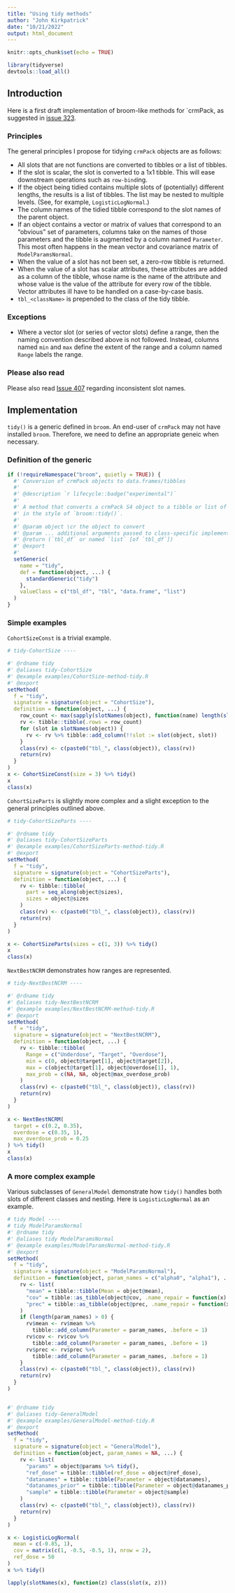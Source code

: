```yaml
---
title: "Using tidy methods"
author: "John Kirkpatrick"
date: "10/21/2022"
output: html_document
---
```


```r
knitr::opts_chunk$set(echo = TRUE)

library(tidyverse)
devtools::load_all()
```

## Introduction
Here is a first draft implementation of broom-like methods for `crmPack, as suggested in [issue 323](https://github.com/Roche/crmPack/issues/323).

### Principles
The general principles I propose for tidying `crmPack` objects are as follows:

* All slots that are not functions are converted to tibbles or a list of tibbles.
* If the slot is scalar, the slot is converted to a 1x1 tibble.  This will ease downstream operations such as `row-bind`ing.
* If the object being tidied contains multiple slots of (potentially) different lengths, the results is a list of tibbles.  The list may be nested to multiple levels.  (See, for example, `LogisticLogNormal`.)
* The column names of the tidied tibble correspond to the slot names of the parent object.
* If an object contains a vector or matrix of values that correspond to an "obvious" set of parameters, columns take on the names of those parameters and the tibble is augmented by a column named `Parameter`.  This most often happens in the mean vector and covariance matrix of `ModelParamsNormal`.
* When the value of a slot has not been set, a zero-row tibble is returned.
* When the value of a slot has scalar attributes, these attributes are added as a column of the tibble, whose name is the name of the attribute and whose value is the value of the attribute for every row of the tibble.  Vector attributes ill have to be handled on a case-by-case basis.
* `tbl_<className>` is prepended to the class of the tidy tibble.

### Exceptions
*  Where a vector slot (or series of vector slots) define a range, then the naming convention described above is not followed.  Instead, columns named `min` and `max` define the extent of the range and a column named `Range` labels the range.

### Please also read
Please also read [Issue 407](https://github.com/Roche/crmPack/issues/407) regarding inconsistent slot names.

## Implementation
`tidy()` is a generic defined in `broom`.  An end-user of `crmPack` may not have installed `broom`.  Therefore, we need to define an appropriate geneic when necessary.

### Definition of the generic
```r
if (!requireNamespace("broom", quietly = TRUE)) {
  #' Conversion of crmPack objects to data.frames/tibbles
  #'
  #' @description `r lifecycle::badge("experimental")`
  #'
  #' A method that converts a crmPack S4 object to a tibble or list of tibbles,
  #' in the style of `broom::tidy()`.
  #'
  #' @param object \cr the object to convert
  #' @param ... additional arguments passed to class-specific implementations.
  #' @return (`tbl_df` or named `list` [of `tbl_df`])
  #' @export
  #'
  setGeneric(
    name = "tidy",
    def = function(object, ...) {
      standardGeneric("tidy")
    },
    valueClass = c("tbl_df", "tbl", "data.frame", "list")
  )
}
```

### Simple examples

`CohortSizeConst` is a trivial example.

```r
# tidy-CohortSize ----

#' @rdname tidy
#' @aliases tidy-CohortSize
#' @example examples/CohortSize-method-tidy.R
#' @export
setMethod(
  f = "tidy",
  signature = signature(object = "CohortSize"),
  definition = function(object, ...) {
    row_count <- max(sapply(slotNames(object), function(name) length(slot(object, name))))
    rv <- tibble::tibble(.rows = row_count)
    for (slot in slotNames(object)) {
      rv <- rv %>% tibble::add_column(!!slot := slot(object, slot))
    }
    class(rv) <- c(paste0("tbl_", class(object)), class(rv))
    return(rv)
  }
)
x <- CohortSizeConst(size = 3) %>% tidy()
x
class(x)
```

`CohortSizeParts` is slightly more complex and a slight exception to the general principles outlined above.

```r
# tidy-CohortSizeParts ----

#' @rdname tidy
#' @aliases tidy-CohortSizeParts
#' @example examples/CohortSizeParts-method-tidy.R
#' @export
setMethod(
  f = "tidy",
  signature = signature(object = "CohortSizeParts"),
  definition = function(object, ...) {
    rv <- tibble::tibble(
      part = seq_along(object@sizes),
      sizes = object@sizes
    )
    class(rv) <- c(paste0("tbl_", class(object)), class(rv))
    return(rv)
  }
)

x <- CohortSizeParts(sizes = c(1, 3)) %>% tidy()
x
class(x)
```

`NextBestNCRM` demonstrates how ranges are represented.
```r
# tidy-NextBestNCRM ----

#' @rdname tidy
#' @aliases tidy-NextBestNCRM
#' @example examples/NextBestNCRM-method-tidy.R
#' @export
setMethod(
  f = "tidy",
  signature = signature(object = "NextBestNCRM"),
  definition = function(object, ...) {
    rv <- tibble::tibble(
      Range = c("Underdose", "Target", "Overdose"),
      min = c(0, object@target[1], object@target[2]),
      max = c(object@target[1], object@overdose[1], 1),
      max_prob = c(NA, NA, object@max_overdose_prob)
    )
    class(rv) <- c(paste0("tbl_", class(object)), class(rv))
    return(rv)
  }
)

x <- NextBestNCRM(
  target = c(0.2, 0.35),
  overdose = c(0.35, 1),
  max_overdose_prob = 0.25
) %>% tidy()
x
class(x)
```

### A more complex example
Various subclasses of `GeneralModel` demonstrate how `tidy()` handles both slots of different classes and nesting.  Here is `LogisticLogNormal` as an example.

```r
# tidy Model ----
# tidy ModelParamsNormal
#' @rdname tidy
#' @aliases tidy ModelParamsNormal
#' @example examples/ModelParamsNormal-method-tidy.R
#' @export
setMethod(
  f = "tidy",
  signature = signature(object = "ModelParamsNormal"),
  definition = function(object, param_names = c("alpha0", "alpha1"), ...) {
    rv <- list(
      "mean" = tibble::tibble(Mean = object@mean),
      "cov" = tibble::as_tibble(object@cov, .name_repair = function(x) param_names),
      "prec" = tibble::as_tibble(object@prec, .name_repair = function(x) param_names)
    )
    if (length(param_names) > 0) {
      rv$mean <- rv$mean %>%
        tibble::add_column(Parameter = param_names, .before = 1)
      rv$cov <- rv$cov %>%
        tibble::add_column(Parameter = param_names, .before = 1)
      rv$prec <- rv$prec %>%
        tibble::add_column(Parameter = param_names, .before = 1)
    }
    class(rv) <- c(paste0("tbl_", class(object)), class(rv))
    return(rv)
  }
)


#' @rdname tidy
#' @aliases tidy-GeneralModel
#' @example examples/GeneralModel-method-tidy.R
#' @export
setMethod(
  f = "tidy",
  signature = signature(object = "GeneralModel"),
  definition = function(object, param_names = NA, ...) {
    rv <- list(
      "params" = object@params %>% tidy(),
      "ref_dose" = tibble::tibble(ref_dose = object@ref_dose),
      "datanames" = tibble::tibble(Parameter = object@datanames),
      "datanames_prior" = tibble::tibble(Parameter = object@datanames_prior),
      "sample" = tibble::tibble(Parameter = object@sample)
    )
    class(rv) <- c(paste0("tbl_", class(object)), class(rv))
    return(rv)
  }
)

x <- LogisticLogNormal(
  mean = c(-0.85, 1),
  cov = matrix(c(1, -0.5, -0.5, 1), nrow = 2),
  ref_dose = 50
)
x %>% tidy()

lapply(slotNames(x), function(z) class(slot(x, z)))
```
